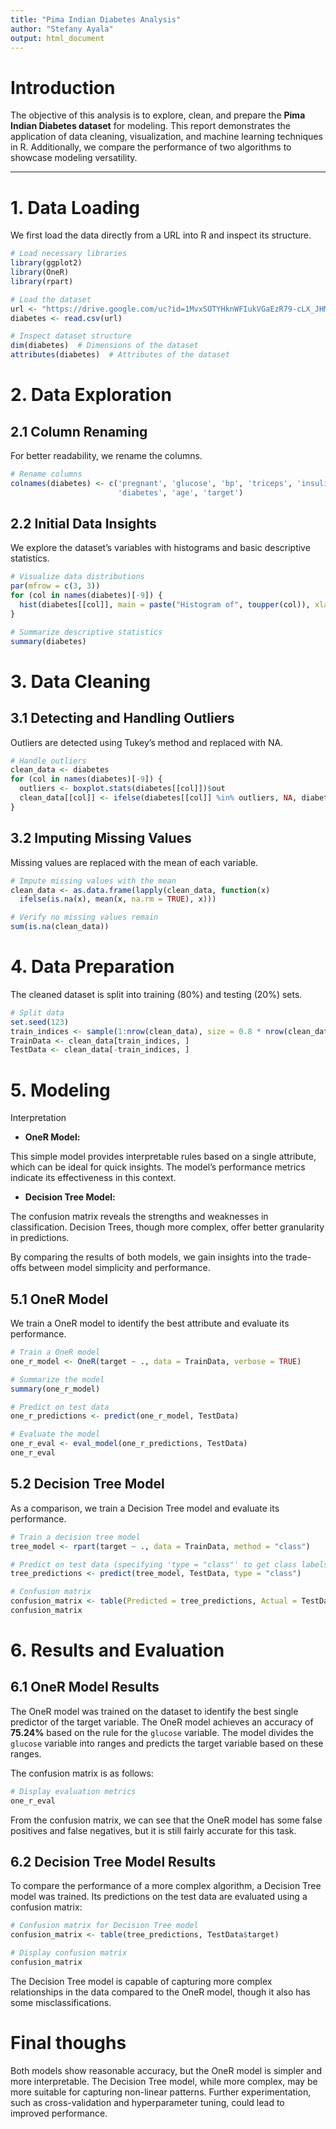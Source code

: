 ```yaml
---
title: "Pima Indian Diabetes Analysis"
author: "Stefany Ayala"
output: html_document
---
```


# Introduction
The objective of this analysis is to explore, clean, and prepare the **Pima Indian Diabetes dataset** for modeling. This report demonstrates the application of data cleaning, visualization, and machine learning techniques in R. Additionally, we compare the performance of two algorithms to showcase modeling versatility.

---

# 1. Data Loading
We first load the data directly from a URL into R and inspect its structure.

```r
# Load necessary libraries
library(ggplot2)
library(OneR)
library(rpart)

# Load the dataset
url <- "https://drive.google.com/uc?id=1MvxSOTYHknWFIukVGaEzR79-cLX_JHMC&export=download"
diabetes <- read.csv(url)

# Inspect dataset structure
dim(diabetes)  # Dimensions of the dataset
attributes(diabetes)  # Attributes of the dataset
```
# 2. Data Exploration
## 2.1 Column Renaming
For better readability, we rename the columns.

```r
# Rename columns
colnames(diabetes) <- c('pregnant', 'glucose', 'bp', 'triceps', 'insulin', 'bmi',
                        'diabetes', 'age', 'target')
```
## 2.2 Initial Data Insights
We explore the dataset's variables with histograms and basic descriptive statistics.

```r
# Visualize data distributions
par(mfrow = c(3, 3))
for (col in names(diabetes)[-9]) {
  hist(diabetes[[col]], main = paste("Histogram of", toupper(col)), xlab = toupper(col))
}

# Summarize descriptive statistics
summary(diabetes)
```

# 3. Data Cleaning
## 3.1 Detecting and Handling Outliers
Outliers are detected using Tukey’s method and replaced with NA.

```r
# Handle outliers
clean_data <- diabetes
for (col in names(diabetes)[-9]) {
  outliers <- boxplot.stats(diabetes[[col]])$out
  clean_data[[col]] <- ifelse(diabetes[[col]] %in% outliers, NA, diabetes[[col]])
}
```
## 3.2 Imputing Missing Values
Missing values are replaced with the mean of each variable.

```r
# Impute missing values with the mean
clean_data <- as.data.frame(lapply(clean_data, function(x)
  ifelse(is.na(x), mean(x, na.rm = TRUE), x)))

# Verify no missing values remain
sum(is.na(clean_data))
```

# 4. Data Preparation
The cleaned dataset is split into training (80%) and testing (20%) sets.
```r
# Split data
set.seed(123)
train_indices <- sample(1:nrow(clean_data), size = 0.8 * nrow(clean_data))
TrainData <- clean_data[train_indices, ]
TestData <- clean_data[-train_indices, ]
```

# 5. Modeling
Interpretation

- **OneR Model:**

This simple model provides interpretable rules based on a single attribute, which can be ideal for quick insights.
The model's performance metrics indicate its effectiveness in this context.

- **Decision Tree Model:**

The confusion matrix reveals the strengths and weaknesses in classification.
Decision Trees, though more complex, offer better granularity in predictions.

By comparing the results of both models, we gain insights into the trade-offs between model simplicity and performance.

## 5.1 OneR Model
We train a OneR model to identify the best attribute and evaluate its performance.
```r
# Train a OneR model
one_r_model <- OneR(target ~ ., data = TrainData, verbose = TRUE)

# Summarize the model
summary(one_r_model)

# Predict on test data
one_r_predictions <- predict(one_r_model, TestData)

# Evaluate the model
one_r_eval <- eval_model(one_r_predictions, TestData)
one_r_eval
```

## 5.2 Decision Tree Model
As a comparison, we train a Decision Tree model and evaluate its performance.
```r
# Train a decision tree model
tree_model <- rpart(target ~ ., data = TrainData, method = "class")

# Predict on test data (specifying 'type = "class"' to get class labels)
tree_predictions <- predict(tree_model, TestData, type = "class")

# Confusion matrix
confusion_matrix <- table(Predicted = tree_predictions, Actual = TestData$target)
confusion_matrix
```

# 6. Results and Evaluation
## 6.1 OneR Model Results
The OneR model was trained on the dataset to identify the best single predictor of the target variable. The OneR model achieves an accuracy of **75.24%** based on the rule for the `glucose` variable. The model divides the `glucose` variable into ranges and predicts the target variable based on these ranges.

The confusion matrix is as follows:

```r

# Display evaluation metrics
one_r_eval
```
From the confusion matrix, we can see that the OneR model has some false positives and false negatives, but it is still fairly accurate for this task.

## 6.2 Decision Tree Model Results
To compare the performance of a more complex algorithm, a Decision Tree model was trained. Its predictions on the test data are evaluated using a confusion matrix:

```r
# Confusion matrix for Decision Tree model
confusion_matrix <- table(tree_predictions, TestData$target)

# Display confusion matrix
confusion_matrix
```
The Decision Tree model is capable of capturing more complex relationships in the data compared to the OneR model, though it also has some misclassifications.

# Final thoughs
Both models show reasonable accuracy, but the OneR model is simpler and more interpretable. The Decision Tree model, while more complex, may be more suitable for capturing non-linear patterns. Further experimentation, such as cross-validation and hyperparameter tuning, could lead to improved performance.

